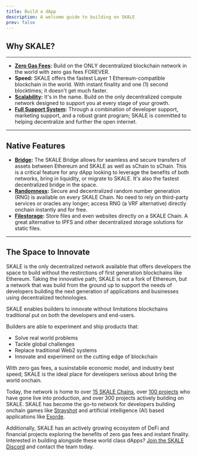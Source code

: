 ```yaml
---
title: Build a dApp
description: A welcome guide to building on SKALE
prev: false
---
```


## Why SKALE?
---

- **[Zero Gas Fees](/building-applications/zero-gas-fees):** Build on the ONLY decentralized blockchain network in the world with zero gas fees FOREVER.
- **Speed:** SKALE offers the fastest Layer 1 Ethereum-compatible blockchain in the world. With instant finality and one (1) second blocktimes; it doesn't get much faster.
- **[Scalability](/building-applications/pick-a-chain):** It's in the name. Build on the only decentralized compute network designed to support you at every stage of your growth.
- **[Full Support System](https://discord.gg/skale):** Through a combination of developer support, marketing support, and a robust grant program; SKALE is committed to helping decentralize and further the open internet.

---

## Native Features

- **[Bridge](/skale-bridge/overview):** The SKALE Bridge allows for seamless and secure transfers of assets between Ethereum and SKALE as well as sChain to sChain. This is a critical feature for any dApp looking to leverage the benefits of both networks,
bring in liquidity, or migrate to SKALE. It's also the fastest decentralized bridge in the space.
- **[Randomness](/building-applications/random-number-generation):** Secure and decentralized random number generation (RNG) is available on every SKALE Chain. No need to rely on third-party services or oracles any
longer; access RNG (a VRF alternative) directly onchain instantly and for free.
- **[Filestorage](/building-applications/using-filestorage):** Store files and even websites directly on a SKALE Chain. A great alternative to IPFS and other decentralized storage solutions for static files.
---

## The Space to Innovate

SKALE is the only decentralized network available that offers developers the space to build without the restirctions of first generation blockchains like Ethereum.
Taking the innovative path, SKALE is not a fork of Ethereum, but a network that was build from the ground up to support the needs of developers building the next generation
of applications and businesses using decentralized technologies.

SKALE enables builders to innovate without limitations blockchains traditional put on both the developers and end-users.

Builders are able to experiment and ship products that:
- Solve real world problems
- Tackle global challenges
- Replace traditional Web2 systems
- Innovate and experiment on the cutting edge of blockchain

With zero gas fees, a susinstabile economic model, and industry best speed; SKALE is the ideal place for developers serious about bring the world onchain.

Today, the network is home to over [15 SKALE Chains](https://portal.skale.space/chains), over [100 projects](https://portal.skale.space/ecosystem) who have gone live into production, and over 300 projects actively building on SKALE.
SKALE has become the go-to network for developers building onchain games like [Strayshot](https://www.strayshot.game) and artificial intelligence (AI) based applications like [Exorde](https://exorde.network).

Additionally, SKALE has an actively growing ecosystem of DeFi and financial projects exploring the benefits of zero gas fees and instant finality. Interested in building alongside these world class
dApps? [Join the SKALE Discord](https://discord.gg/skale) and contact the team today.